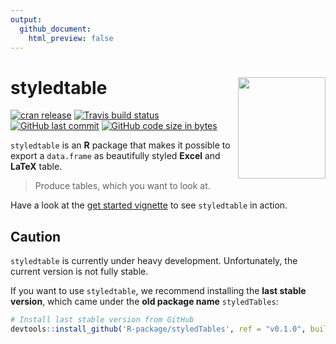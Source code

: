 ```yaml
---
output:
  github_document:
    html_preview: false
---
```


# styledtable <img src="man/figures/logo.png" align="right" alt="" width=140 height=162 />

<!-- badges: start -->
[![cran release](https://www.r-pkg.org/badges/version-last-release/styledtable)](https://www.r-pkg.org/badges/version-last-release/styledtable)
[![Travis build status](https://travis-ci.org/R-package/styledtable.svg?branch=master)](https://travis-ci.org/R-package/styledtable)
[![GitHub last commit](https://img.shields.io/github/last-commit/R-package/styledtable.svg?logo=github)](https://github.com/R-package/styledtable/commits/master)
[![GitHub code size in bytes](https://img.shields.io/github/languages/code-size/R-package/styledtable.svg?logo=github)](https://github.com/R-package/styledtable)
<!-- badges: end -->

`styledtable` is an **R** package that makes it possible to export a
`data.frame` as beautifully styled **Excel** and **LaTeX** table.

> Produce tables, which you want to look at.

Have a look at the [get started vignette] to see `styledtable` in action.

## Caution

`styledtable` is currently under heavy development. Unfortunately,
the current version is not fully stable. 

If you want to use `styledtable`, we recommend installing
the **last stable version**, which came under
the **old package name** `styledTables`:

```r
# Install last stable version from GitHub
devtools::install_github('R-package/styledTables', ref = "v0.1.0", build_opts = NULL)
```


[get started vignette]:  https://R-package.github.io/styledtable/articles/styledtable.html
